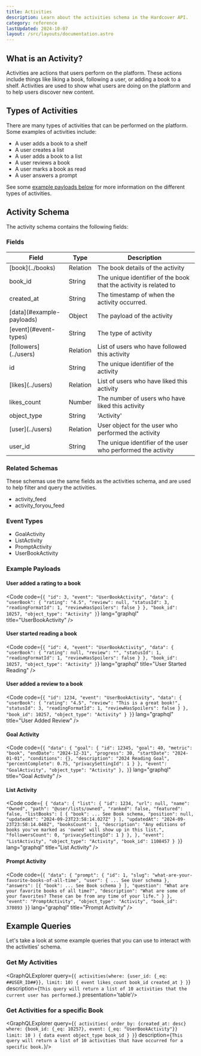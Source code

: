 ```yaml
---
title: Activities
description: Learn about the activities schema in the Hardcover API.
category: reference
lastUpdated: 2024-10-07
layout: /src/layouts/documentation.astro
---
```



## What is an Activity?

Activities are actions that users perform on the platform.
These actions include things like liking a book, following a user, or adding a book to a shelf.
Activities are used to show what users are doing on the platform and to help users discover new content.

## Types of Activities

There are many types of activities that can be performed on the platform.
Some examples of activities include:

- A user adds a book to a shelf
- A user creates a list
- A user adds a book to a list
- A user reviews a book
- A user marks a book as read
- A user answers a prompt

See some [example payloads below](#example-payloads) for more information on the different types of activities.

## Activity Schema

The activity schema contains the following fields:

### Fields

<table>
    <thead>
    <tr>
        <th>Field</th>
        <th>Type</th>
        <th>Description</th>
    </tr>
    </thead>
    <tbody>
    <tr>
        <td>[book](../books)</td>
        <td>Relation</td>
        <td>The book details of the activity</td>
    </tr>
    <tr>
        <td>book_id</td>
        <td>String</td>
        <td>The unique identifier of the book that the activity is related to</td>
    </tr>
    <tr>
        <td>created_at</td>
        <td>String</td>
        <td>The timestamp of when the activity occurred.</td>
    </tr>
    <tr>
        <td>[data](#example-payloads)</td>
        <td>Object</td>
        <td>The payload of the activity</td>
    </tr>
    <tr>
        <td>[event](#event-types)</td>
        <td>String</td>
        <td>The type of activity</td>
    </tr>
    <tr>
        <td>[followers](../users)</td>
        <td>Relation</td>
        <td>List of users who have followed this activity</td>
    </tr>
    <tr>
        <td>id</td>
        <td>String</td>
        <td>The unique identifier of the activity</td>
    </tr>
    <tr>
        <td>[likes](../users)</td>
        <td>Relation</td>
        <td>List of users who have liked this activity</td>
    </tr>
    <tr>
        <td>likes_count</td>
        <td>Number</td>
        <td>The number of users who have liked this activity</td>
    </tr>
    <tr>
        <td>object_type</td>
        <td>String</td>
        <td>'Activity'</td>
    </tr>
    <tr>
        <td>[user](../users)</td>
        <td>Relation</td>
        <td>User object for the user who performed the activity</td>
    </tr>
    <tr>
        <td>user_id</td>
        <td>String</td>
        <td>The unique identifier of the user who performed the activity</td>
    </tr>
    </tbody>
</table>

### Related Schemas
These schemas use the same fields as the activities schema, and are used to help filter and query the activities.

- activity_feed
- activity_foryou_feed

### Event Types
- GoalActivity
- ListActivity
- PromptActivity
- UserBookActivity

### Example Payloads

#### User added a rating to a book
<Code
    code={`
      {
        "id": 3,
        "event": "UserBookActivity",
        "data": {
          "userBook": {
            "rating": "4.5",
            "review": null,
            "statusId": 3,
            "readingFormatId": 1,
            "reviewHasSpoilers": false
          }
        },
        "book_id": 10257,
        "object_type": "Activity"
      }
`}
    lang="graphql"
    title="UserBookActivity"
/>

#### User started reading a book
<Code
    code={`
      {
        "id": 4,
        "event": "UserBookActivity",
        "data": {
          "userBook": {
            "rating": null,
            "review": "",
            "statusId": 1,
            "readingFormatId": 1,
            "reviewHasSpoilers": false
          }
        },
        "book_id": 10257,
        "object_type": "Activity"
      }
`}
    lang="graphql"
    title="User Started Reading"
/>

#### User added a review to a book
<Code
    code={`
    {
        "id": 1234,
        "event": "UserBookActivity",
        "data": {
          "userBook": {
            "rating": "4.5",
            "review": "This is a great book!",
            "statusId": 3,
            "readingFormatId": 1,
            "reviewHasSpoilers": false
          }
        },
        "book_id": 10257,
        "object_type": "Activity"
      }
    }
`}
    lang="graphql"
    title="User Added Review"
/>

#### Goal Activity
<Code
    code={`
    {
        "data": {
          "goal": {
            "id": 12345,
            "goal": 40,
            "metric": "book",
            "endDate": "2024-12-31",
            "progress": 30,
            "startDate": "2024-01-01",
            "conditions": {},
            "description": "2024 Reading Goal",
            "percentComplete": 0.75,
            "privacySettingId": 1
          }
        },
        "event": "GoalActivity",
        "object_type": "Activity"
     },
    }
`}
    lang="graphql"
    title="Goal Activity"
/>

#### List Activity
<Code
    code={`
      {
        "data": {
          "list": {
            "id": 1234,
            "url": null,
            "name": "Owned",
            "path": "@user/lists/owned",
            "ranked": false,
            "featured": false,
            "listBooks": [
              {
                "book": ... See Book schema,
                "position": null,
                "updatedAt": "2024-09-23T23:58:14.027Z"
              }
            ],
            "updatedAt": "2024-09-23T23:58:14.040Z",
            "booksCount": 1,
            "description": "Any editions of books you've marked as 'owned' will show up in this list.",
            "followersCount": 0,
            "privacySettingId": 1
          }
        },
      },
      "event": "ListActivity",
      "object_type": "Activity",
      "book_id": 1108457
    }
}`}
    lang="graphql"
    title="List Activity"
/>

#### Prompt Activity
<Code
    code={`
    {
        "data": {
          "prompt": {
            "id": 1,
            "slug": "what-are-your-favorite-books-of-all-time",
            "user": {
                ... See User schema
            },
            "answers": [{
                "book": ... See Book schema
              }
            ],
            "question": "What are your favorite books of all time?",
            "description": "What are some of your favorites? These can be from any time of your life."
          }
        },
        "event": "PromptActivity",
        "object_type": "Activity",
        "book_id": 370893
    }
`}
    lang="graphql"
    title="Prompt Activity"
/>

## Example Queries

Let's take a look at some example queries that you can use to interact with the activities' schema.

### Get My Activities
<GraphQLExplorer query={`
{
    activities(where: {user_id: {_eq: ##USER_ID##}}, limit: 10) {
        event
        likes_count
        book_id
        created_at
    }
}
`} description={`
    This query will return a list of 10 activities that the current user has performed.
`} presentation='table'/>

### Get Activities for a specific Book
<GraphQLExplorer query={`
{
      activities(
            order_by: {created_at: desc}
            where: {book_id: {_eq: 10257}, event: {_eq: "UserBookActivity"}}
            limit: 10
      ) {
            data
            event
            object_type
            book_id
      }
}
`} description={`
    This query will return a list of 10 activities that have occurred for a specific book.
`}/>
